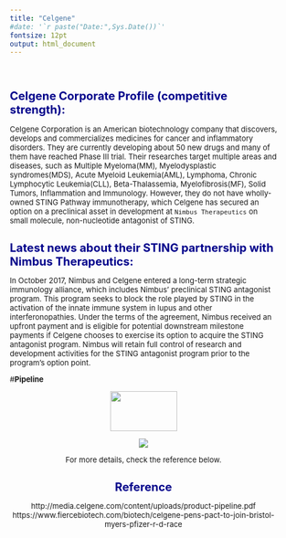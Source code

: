 ```yaml
---
title: "Celgene"
#date: '`r paste("Date:",Sys.Date())`'
fontsize: 12pt
output: html_document
---
```


<style type="text/css">

body{ /* Normal  */
      font-size: 13px;
  }
}
h1.title {
  font-size: 28px;
  color: DarkBlue;
}
h1 { /* Header 1 */
  font-size: 20px;
  color: DarkBlue;
}
h2 { /* Header 2 */
    font-size: 16px;
  color: DarkBlue;
}

}
code.r{ /* Code block */
    font-size: 12px;
}
pre { /* Code block - determines code spacing between lines */
    font-size: 14px;
}
</style>

\





# **Celgene Corporate Profile (competitive strength):  ** 
Celgene Corporation is an American biotechnology company that discovers, develops and commercializes medicines for cancer and inflammatory disorders. They are currently developing about 50 new drugs and many of them have reached Phase III trial. Their researches target multiple areas and diseases, such as Multiple Myeloma(MM), Myelodysplastic syndromes(MDS),  Acute Myeloid Leukemia(AML), Lymphoma, Chronic Lymphocytic Leukemia(CLL), Beta-Thalassemia, Myelofibrosis(MF), Solid Tumors, Inflammation and Immunology. However, they do not have wholly-owned STING Pathway immunotherapy, which Celgene has secured an option on a preclinical asset in development at `Nimbus Therapeutics` on small molecule, non-nucleotide antagonist of STING.





# **Latest news about their STING partnership with Nimbus Therapeutics: **   
In October 2017, Nimbus and Celgene entered a long-term strategic immunology alliance, which includes Nimbus’ preclinical STING antagonist program. This program seeks to block the role played by STING in the activation of the innate immune system in lupus and other interferonopathies. Under the terms of the agreement, Nimbus received an upfront payment and is eligible for potential downstream milestone payments if Celgene chooses to exercise its option to acquire the STING antagonist program. Nimbus will retain full control of research and development activities for the STING antagonist program prior to the program’s option point.  



#**Pipeline**

<center><img src="timeline_pic.png" style="width:50%; height:70px">
<center><img src="./company_analysis_excel/celgene.jpg">





For more details, check the reference below.




# Reference 
http://media.celgene.com/content/uploads/product-pipeline.pdf  
https://www.fiercebiotech.com/biotech/celgene-pens-pact-to-join-bristol-myers-pfizer-r-d-race
